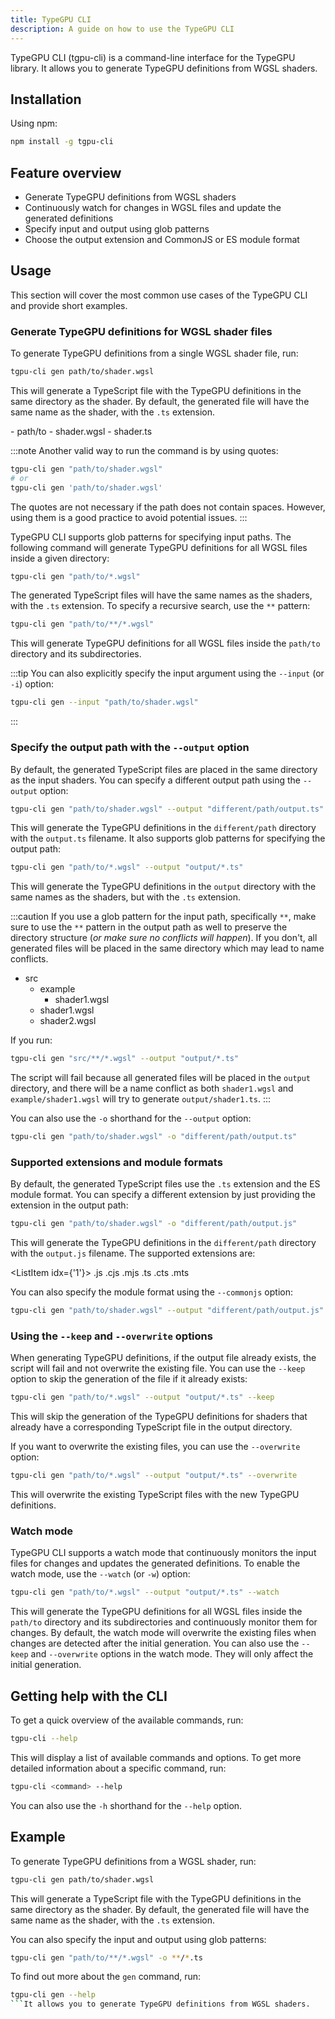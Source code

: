 ```yaml
---
title: TypeGPU CLI
description: A guide on how to use the TypeGPU CLI
---
```



TypeGPU CLI (tgpu-cli) is a command-line interface for the TypeGPU library.
It allows you to generate TypeGPU definitions from WGSL shaders.

## Installation

Using npm:

```bash
npm install -g tgpu-cli
```

## Feature overview

- Generate TypeGPU definitions from WGSL shaders
- Continuously watch for changes in WGSL files and update the generated definitions
- Specify input and output using glob patterns
- Choose the output extension and CommonJS or ES module format

## Usage

This section will cover the most common use cases of the TypeGPU CLI and provide short examples.

### Generate TypeGPU definitions for WGSL shader files

To generate TypeGPU definitions from a single WGSL shader file, run:

```bash
tgpu-cli gen path/to/shader.wgsl
```

This will generate a TypeScript file with the TypeGPU definitions in the same directory as the shader.
By default, the generated file will have the same name as the shader, with the `.ts` extension.

<div class="relative">
<FileTree>
  - path/to
      - shader.wgsl
      - <FileDiff> shader.ts </FileDiff>
</FileTree>
</div>

:::note
Another valid way to run the command is by using quotes:
```bash
tgpu-cli gen "path/to/shader.wgsl"
# or
tgpu-cli gen 'path/to/shader.wgsl'
```
The quotes are not necessary if the path does not contain spaces. However, using them is a good practice to avoid potential issues.
:::

TypeGPU CLI supports glob patterns for specifying input paths.
The following command will generate TypeGPU definitions for all WGSL files inside a given directory:

```bash
tgpu-cli gen "path/to/*.wgsl"
```

The generated TypeScript files will have the same names as the shaders, with the `.ts` extension.
To specify a recursive search, use the `**` pattern:

```bash
tgpu-cli gen "path/to/**/*.wgsl"
```

This will generate TypeGPU definitions for all WGSL files inside the `path/to` directory and its subdirectories.

:::tip
You can also explicitly specify the input argument using the `--input` (or `-i`) option:

```bash
tgpu-cli gen --input "path/to/shader.wgsl"
```
:::


### Specify the output path with the `--output` option

By default, the generated TypeScript files are placed in the same directory as the input shaders.
You can specify a different output path using the `--output` option:

```bash
tgpu-cli gen "path/to/shader.wgsl" --output "different/path/output.ts"
```

This will generate the TypeGPU definitions in the `different/path` directory with the `output.ts` filename.
It also supports glob patterns for specifying the output path:

```bash
tgpu-cli gen "path/to/*.wgsl" --output "output/*.ts"
```

This will generate the TypeGPU definitions in the `output` directory with the same names as the shaders, but with the `.ts` extension.

:::caution
If you use a glob pattern for the input path, specifically `**`, make sure to use the `**` pattern
in the output path as well to preserve the directory structure (*or make sure no conflicts will happen*).
If you don't, all generated files will be placed in the same directory which may lead to name conflicts.

<FileTree>

- src
  - example
    - shader1.wgsl
  - shader1.wgsl
  - shader2.wgsl

</FileTree>

If you run:

```bash
tgpu-cli gen "src/**/*.wgsl" --output "output/*.ts"
```

The script will fail because all generated files will be placed in the `output` directory, and there will
be a name conflict as both `shader1.wgsl` and `example/shader1.wgsl` will try to generate `output/shader1.ts`.
:::

You can also use the `-o` shorthand for the `--output` option:

```bash
tgpu-cli gen "path/to/shader.wgsl" -o "different/path/output.ts"
```

### Supported extensions and module formats

By default, the generated TypeScript files use the `.ts` extension and the ES module format.
You can specify a different extension by just providing the extension in the output path:

```bash
tgpu-cli gen "path/to/shader.wgsl" -o "different/path/output.js"
```

This will generate the TypeGPU definitions in the `different/path` directory with the `output.js` filename.
The supported extensions are:


<ListItem idx={'1'}>
  .js
</ListItem>
<ListItem idx={2}>
  .cjs
</ListItem>
<ListItem idx={3}>
  .mjs
</ListItem>
<ListItem idx={4}>
  .ts
</ListItem>
<ListItem idx={5}>
  .cts
</ListItem>
<ListItem idx={6}>
  .mts
</ListItem>

You can also specify the module format using the `--commonjs` option:

```bash
tgpu-cli gen "path/to/shader.wgsl" --output "different/path/output.js" --commonjs
```

### Using the `--keep` and `--overwrite` options

When generating TypeGPU definitions, if the output file already exists, the script will fail and not overwrite the existing file.
You can use the `--keep` option to skip the generation of the file if it already exists:

```bash
tgpu-cli gen "path/to/*.wgsl" --output "output/*.ts" --keep
```

This will skip the generation of the TypeGPU definitions for shaders that already have a corresponding TypeScript file in the output directory.

If you want to overwrite the existing files, you can use the `--overwrite` option:

```bash
tgpu-cli gen "path/to/*.wgsl" --output "output/*.ts" --overwrite
```

This will overwrite the existing TypeScript files with the new TypeGPU definitions.

### Watch mode

TypeGPU CLI supports a watch mode that continuously monitors the input files for changes and updates the generated definitions.
To enable the watch mode, use the `--watch` (or `-w`) option:

```bash
tgpu-cli gen "path/to/*.wgsl" --output "output/*.ts" --watch
```

This will generate the TypeGPU definitions for all WGSL files inside the `path/to` directory
and its subdirectories and continuously monitor them for changes.
By default, the watch mode will overwrite the existing files when changes are detected after the initial generation.
You can also use the `--keep` and `--overwrite` options in the watch mode. They will only affect the initial generation.


## Getting help with the CLI

To get a quick overview of the available commands, run:

```bash
tgpu-cli --help
```

This will display a list of available commands and options.
To get more detailed information about a specific command, run:

```bash
tgpu-cli <command> --help
```

You can also use the `-h` shorthand for the `--help` option.

## Example

To generate TypeGPU definitions from a WGSL shader, run:

```bash
tgpu-cli gen path/to/shader.wgsl
```

This will generate a TypeScript file with the TypeGPU definitions in the same directory as the shader.
By default, the generated file will have the same name as the shader, with the `.ts` extension.

You can also specify the input and output using glob patterns:

```bash
tgpu-cli gen "path/to/**/*.wgsl" -o **/*.ts
```

To find out more about the `gen` command, run:

```bash
tgpu-cli gen --help
```It allows you to generate TypeGPU definitions from WGSL shaders.

